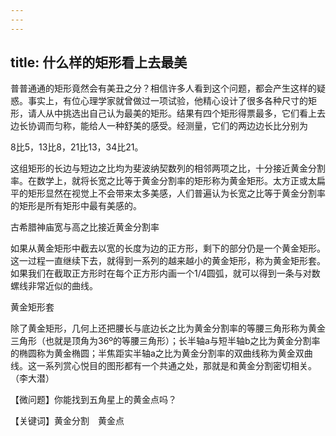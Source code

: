 ```yaml
---
---
---
```

title: 什么样的矩形看上去最美
---




普普通通的矩形竟然会有美丑之分？相信许多人看到这个问题，都会产生这样的疑惑。事实上，有位心理学家就曾做过一项试验，他精心设计了很多各种尺寸的矩形，请人从中挑选出自己认为最美的矩形。结果有四个矩形得票最多，它们看上去边长协调而匀称，能给人一种舒美的感受。经测量，它们的两边边长比分别为

8比5，13比8，21比13，34比21。

这组矩形的长边与短边之比均为斐波纳契数列的相邻两项之比，十分接近黄金分割率。在数学上，就将长宽之比等于黄金分割率的矩形称为黄金矩形。太方正或太扁平的矩形显然在视觉上不会带来太多美感，人们普遍认为长宽之比等于黄金分割率的矩形是所有矩形中最有美感的。

古希腊神庙宽与高之比接近黄金分割率



如果从黄金矩形中截去以宽的长度为边的正方形，剩下的部分仍是一个黄金矩形。这一过程一直继续下去，就得到一系列的越来越小的黄金矩形，称为黄金矩形套。如果我们在截取正方形时在每个正方形内画一个1/4圆弧，就可以得到一条与对数螺线非常近似的曲线。

黄金矩形套



除了黄金矩形，几何上还把腰长与底边长之比为黄金分割率的等腰三角形称为黄金三角形（也就是顶角为36º的等腰三角形）；长半轴a与短半轴b之比为黄金分割率的椭圆称为黄金椭圆；半焦距实半轴a之比为黄金分割率的双曲线称为黄金双曲线。这一系列赏心悦目的图形都有一个共通之处，那就是和黄金分割密切相关。（李大潜）

【微问题】你能找到五角星上的黄金点吗？

【关键词】黄金分割　黄金点